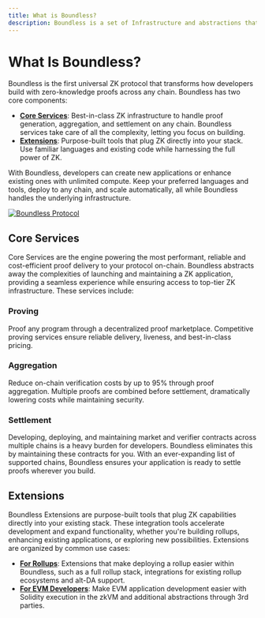 ```yaml
---
title: What is Boundless?
description: Boundless is a set of Infrastructure and abstractions that provide the best place to develop your application, regardless of where you are.
---
```


# What Is Boundless?

Boundless is the first universal ZK protocol that transforms how developers build with zero-knowledge proofs across any chain. Boundless has two core components:

- [**Core Services**](#core-services): Best-in-class ZK infrastructure to handle proof generation, aggregation, and settlement on any chain. Boundless services take care of all the complexity, letting you focus on building.
- [**Extensions**](#extensions): Purpose-built tools that plug ZK directly into your stack. Use familiar languages and existing code while harnessing the full power of ZK.

With Boundless, developers can create new applications or enhance existing ones with unlimited compute. Keep your preferred languages and tools, deploy to any chain, and scale automatically, all while Boundless handles the underlying infrastructure.

<a href="/protocol.png" class="lightgallery">
  <img src="/protocol.png" alt="Boundless Protocol" />
</a>

## Core Services

Core Services are the engine powering the most performant, reliable and cost-efficient proof delivery to your protocol on-chain. Boundless abstracts away the complexities of launching and maintaining a ZK application, providing a seamless experience while ensuring access to top-tier ZK infrastructure. These services include:

### Proving

Proof any program through a decentralized proof marketplace. Competitive proving services ensure reliable delivery, liveness, and best-in-class pricing.

### Aggregation

Reduce on-chain verification costs by up to 95% through proof aggregation. Multiple proofs are combined before settlement, dramatically lowering costs while maintaining security.

### Settlement

Developing, deploying, and maintaining market and verifier contracts across multiple chains is a heavy burden for developers. Boundless eliminates this by maintaining these contracts for you. With an ever-expanding list of supported chains, Boundless ensures your application is ready to settle proofs wherever you build.

## Extensions

Boundless Extensions are purpose-built tools that plug ZK capabilities directly into your existing stack. These integration tools accelerate development and expand functionality, whether you're building rollups, enhancing existing applications, or exploring new possibilities. Extensions are organized by common use cases:

- [**For Rollups**](/introduction/extensions#for-rollups): Extensions that make deploying a rollup easier within Boundless, such as a full rollup stack, integrations for existing rollup ecosystems and alt-DA support.
- [**For EVM Developers**](/introduction/extensions#for-evm-developers): Make EVM application development easier with Solidity execution in the zkVM and additional abstractions through 3rd parties.
